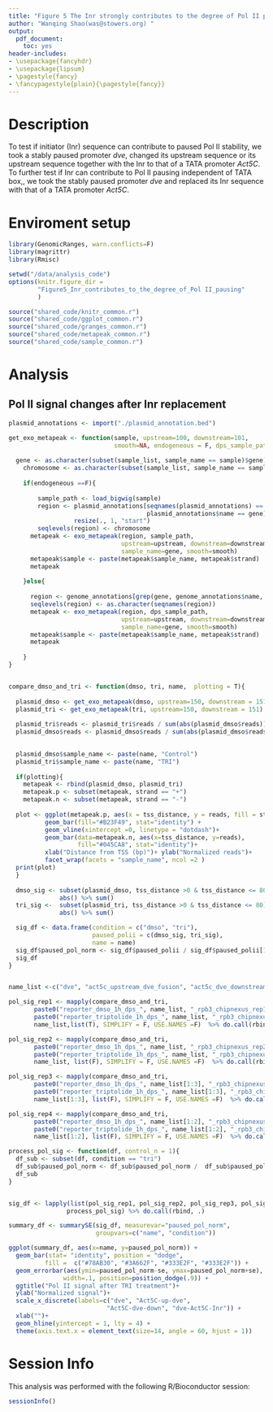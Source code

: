 ```yaml
---
title: "Figure 5 The Inr strongly contributes to the degree of Pol II pausing"
author: "Wanqing Shao(was@stowers.org) "
output:
  pdf_document:
    toc: yes
header-includes:
- \usepackage{fancyhdr}
- \usepackage{lipsum}
- \pagestyle{fancy}
- \fancypagestyle{plain}{\pagestyle{fancy}}
---
```


# Description

To test if initiator (Inr) sequence can contribute to paused Pol II stability, we took a stably paused promoter *dve*, changed its upstream sequence or its upstream sequence together with the Inr to that of a TATA promoter *Act5C*. To further test if Inr can contribute to Pol II pausing independent of TATA box,, we took the stably paused promoter *dve* and replaced its Inr sequence with that of a TATA promoter *Act5C*.

# Enviroment setup

``` r
library(GenomicRanges, warn.conflicts=F)
library(magrittr)
library(Rmisc)

setwd("/data/analysis_code")
options(knitr.figure_dir = 
        "Figure5_Inr_contributes_to_the_degree_of_Pol II_pausing"
        )

source("shared_code/knitr_common.r")
source("shared_code/ggplot_common.r")
source("shared_code/granges_common.r")
source("shared_code/metapeak_common.r")
source("shared_code/sample_common.r")
```

# Analysis

## Pol II signal changes after Inr replacement

```r
plasmid_annotations <- import("./plasmid_annotation.bed")

get_exo_metapeak <- function(sample, upstream=100, downstream=101, 
                             smooth=NA, endogeneous = F, dps_sample_path=NULL){
	
  gene <- as.character(subset(sample_list, sample_name == sample)$gene)
	chromosome <- as.character(subset(sample_list, sample_name == sample )$chromosome)
	
	if(endogeneous ==F){
	  
	  	sample_path <- load_bigwig(sample)
	  	region <- plasmid_annotations[seqnames(plasmid_annotations) == chromosome & 
	  	                              plasmid_annotations$name == gene] %>%
	  	          resize(., 1, "start")
	    seqlevels(region) <- chromosome
      metapeak <- exo_metapeak(region, sample_path, 
                               upstream=upstream, downstream=downstream, 
                               sample_name=gene, smooth=smooth)
      metapeak$sample <- paste(metapeak$sample_name, metapeak$strand)
      metapeak
      
	}else{
	  
  	  region <- genome_annotations[grep(gene, genome_annotations$name, ignore.case = T)]
  	  seqlevels(region) <- as.character(seqnames(region))
  	  metapeak <- exo_metapeak(region, dps_sample_path, 
  	                           upstream=upstream, downstream=downstream, 
  	                           sample_name=gene, smooth=smooth)
  	  metapeak$sample <- paste(metapeak$sample_name, metapeak$strand)
      metapeak
	 
	}
}


compare_dmso_and_tri <- function(dmso, tri, name,  plotting = T){
  
  plasmid_dmso <- get_exo_metapeak(dmso, upstream=150, downstream = 151)
  plasmid_tri <- get_exo_metapeak(tri, upstream=150, downstream = 151)
  
  plasmid_tri$reads <- plasmid_tri$reads / sum(abs(plasmid_dmso$reads))
  plasmid_dmso$reads <- plasmid_dmso$reads / sum(abs(plasmid_dmso$reads))

  
  plasmid_dmso$sample_name <- paste(name, "Control")
  plasmid_tri$sample_name <- paste(name, "TRI")
  
  if(plotting){
    metapeak <- rbind(plasmid_dmso, plasmid_tri)
    metapeak.p <- subset(metapeak, strand == "+")
    metapeak.n <- subset(metapeak, strand == "-")
  
  plot <- ggplot(metapeak.p, aes(x = tss_distance, y = reads, fill = strand))+ 
          geom_bar(fill="#B23F49", stat="identity") + 
          geom_vline(xintercept =0, linetype = "dotdash")+
          geom_bar(data=metapeak.n, aes(x=tss_distance, y=reads), 
                   fill="#045CA8", stat="identity")+
          xlab("Distance from TSS (bp)")+ ylab("Normalized reads")+
          facet_wrap(facets = "sample_name", ncol =2 )
  print(plot)
  }
  
  dmso_sig <- subset(plasmid_dmso, tss_distance >0 & tss_distance <= 80)$reads %>%
              abs() %>% sum()
  tri_sig <-  subset(plasmid_tri, tss_distance >0 & tss_distance <= 80)$reads%>%
              abs() %>% sum()

  sig_df <- data.frame(condition = c("dmso", "tri"), 
                       paused_polii = c(dmso_sig, tri_sig), 
                       name = name)
  sig_df$paused_pol_norm <- sig_df$paused_polii / sig_df$paused_polii[1]
  sig_df
}


name_list <-c("dve", "act5c_upstream_dve_fusion", "act5c_dve_downstream_fusion", "dve_act5c_inr")

pol_sig_rep1 <- mapply(compare_dmso_and_tri,
       paste0("reporter_dmso_1h_dps_", name_list, "_rpb3_chipnexus_rep1"),
       paste0("reporter_triptolide_1h_dps_", name_list, "_rpb3_chipnexus_rep1"),
       name_list,list(T), SIMPLIFY = F, USE.NAMES =F)  %>% do.call(rbind, .)

pol_sig_rep2 <- mapply(compare_dmso_and_tri,
       paste0("reporter_dmso_1h_dps_", name_list, "_rpb3_chipnexus_rep2"),
       paste0("reporter_triptolide_1h_dps_", name_list, "_rpb3_chipnexus_rep2"),
       name_list, list(F), SIMPLIFY = F, USE.NAMES =F)  %>% do.call(rbind, .)

pol_sig_rep3 <- mapply(compare_dmso_and_tri,
       paste0("reporter_dmso_1h_dps_", name_list[1:3], "_rpb3_chipnexus_rep3"),
       paste0("reporter_triptolide_1h_dps_", name_list[1:3], "_rpb3_chipnexus_rep3"),
       name_list[1:3], list(F), SIMPLIFY = F, USE.NAMES =F)  %>% do.call(rbind, .)

pol_sig_rep4 <- mapply(compare_dmso_and_tri,
       paste0("reporter_dmso_1h_dps_", name_list[1:2], "_rpb3_chipnexus_rep4"),
       paste0("reporter_triptolide_1h_dps_", name_list[1:2], "_rpb3_chipnexus_rep4"),
       name_list[1:2], list(F), SIMPLIFY = F, USE.NAMES =F)  %>% do.call(rbind, .)

process_pol_sig <- function(df, control_n = 1){
  df_sub <- subset(df, condition == "tri")
  df_sub$paused_pol_norm <- df_sub$paused_pol_norm /  df_sub$paused_pol_norm[control_n]
  df_sub
}


sig_df <- lapply(list(pol_sig_rep1, pol_sig_rep2, pol_sig_rep3, pol_sig_rep4),
                process_pol_sig) %>% do.call(rbind, .)

summary_df <- summarySE(sig_df, measurevar="paused_pol_norm", 
                        groupvars=c("name", "condition"))

ggplot(summary_df, aes(x=name, y=paused_pol_norm)) + 
  geom_bar(stat= "identity", position = "dodge", 
          fill =  c("#78AB30", "#3A662F", "#333E2F", "#333E2F")) + 
  geom_errorbar(aes(ymin=paused_pol_norm-se, ymax=paused_pol_norm+se), 
               width=.1, position=position_dodge(.9)) +
  ggtitle("Pol II signal after TRI treatment")+
  ylab("Normalized signal")+
  scale_x_discrete(labels=c("dve", "Act5C-up-dve", 
                           "Act5C-dve-down", "dve-Act5C-Inr")) +
  xlab("")+ 
  geom_hline(yintercept = 1, lty = 4) +
  theme(axis.text.x = element_text(size=14, angle = 60, hjust = 1)) 

```

# Session Info

This analysis was performed with the following R/Bioconductor session:

```r
sessionInfo()
```